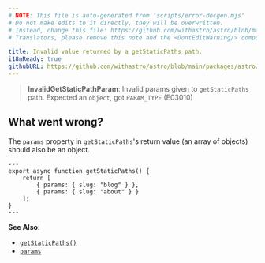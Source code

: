 ```yaml
---
# NOTE: This file is auto-generated from 'scripts/error-docgen.mjs'
# Do not make edits to it directly, they will be overwritten.
# Instead, change this file: https://github.com/withastro/astro/blob/main/packages/astro/src/core/errors/errors-data.ts
# Translators, please remove this note and the <DontEditWarning/> component.

title: Invalid value returned by a getStaticPaths path.
i18nReady: true
githubURL: https://github.com/withastro/astro/blob/main/packages/astro/src/core/errors/errors-data.ts
---
```


<DontEditWarning />


> **InvalidGetStaticPathParam**: Invalid params given to `getStaticPaths` path. Expected an `object`, got `PARAM_TYPE` (E03010)

## What went wrong?
The `params` property in `getStaticPaths`'s return value (an array of objects) should also be an object.

```astro title="pages/blog/[id].astro"
---
export async function getStaticPaths() {
	return [
		{ params: { slug: "blog" } },
		{ params: { slug: "about" } }
	];
}
---
```

**See Also:**
-  [`getStaticPaths()`](/en/reference/api-reference/#getstaticpaths)
-  [`params`](/en/reference/api-reference/#params)


